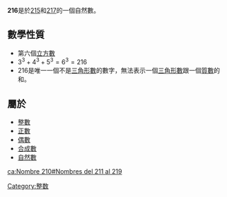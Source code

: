 {{noteTA|G1=Math}}
{{整数
| 小写 = 二百一十六（二百十六）
| 质因数分解 = <math>2^3 \times 3^3</math>
| 正因數 = [[1|1]]，[[2|2]]，[[3|3]]，[[6|6]]，[[10|10]]，[[15|15]]，<br />[[21|21]]，[[30|30]]，[[35|35]]，[[42|42]]，[[70|70]]，[[105|105]]，210
| 罗马数字 =CCXVI
}}
'''216'''是於[[215|215]]和[[217|217]]的一個自然數。

== 數學性質 ==
{{數字性質|use math=yes}}
*第六個[[立方數|立方數]]
*<math>3^3+4^3+5^3 = 6^3 =216 </math>
*216是唯一一個不是[[三角形數|三角形數]]的數字，無法表示一個[[三角形數|三角形數]]跟一個[[質數|質數]]的和。

== 屬於 ==
*[[整數|整數]]
*[[正數|正數]]
*[[偶數|偶數]]
*[[合成數|合成數]]
*[[自然數|自然數]]

{{Num-stub}}

[[Category:整数|Category:整数]]

[[ca:Nombre_210#Nombres_del_211_al_219|ca:Nombre 210#Nombres del 211 al 219]]